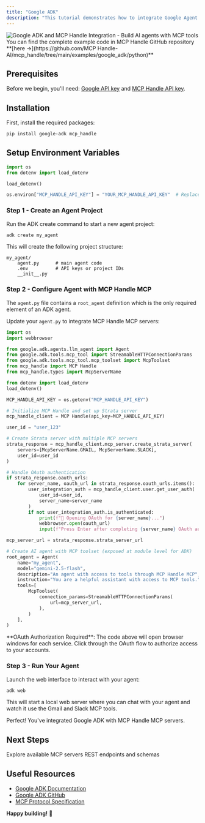 ```yaml
---
title: "Google ADK"
description: "This tutorial demonstrates how to integrate Google Agent Development Kit (ADK) with MCP Handle MCP servers to build AI agents that can interact with Gmail and Slack."
---
```


<Frame>
  <img src="/images/ai-platform/google-adk.png" alt="Google ADK and MCP Handle Integration - Build AI agents with MCP tools" />
</Frame>

<Tip>
You can find the complete example code in MCP Handle GitHub repository **[here ->](https://github.com/MCP Handle-AI/mcp_handle/tree/main/examples/google_adk/python)**
</Tip>

## Prerequisites

Before we begin, you'll need: [Google API key](https://console.cloud.google.com/apis/credentials) and [MCP Handle API key](https://www.mcp-handle.dev/home/api-keys).

## Installation

First, install the required packages:

```bash
pip install google-adk mcp_handle
```

## Setup Environment Variables

```python
import os
from dotenv import load_dotenv

load_dotenv()

os.environ["MCP_HANDLE_API_KEY"] = "YOUR_MCP_HANDLE_API_KEY"  # Replace
```

### Step 1 - Create an Agent Project

Run the ADK create command to start a new agent project:

```bash
adk create my_agent
```

This will create the following project structure:

```
my_agent/
    agent.py      # main agent code
    .env          # API keys or project IDs
    __init__.py
```

### Step 2 - Configure Agent with MCP Handle MCP

The `agent.py` file contains a `root_agent` definition which is the only required element of an ADK agent. 

Update your `agent.py` to integrate MCP Handle MCP servers:

```python
import os
import webbrowser

from google.adk.agents.llm_agent import Agent
from google.adk.tools.mcp_tool import StreamableHTTPConnectionParams
from google.adk.tools.mcp_tool.mcp_toolset import McpToolset
from mcp_handle import MCP Handle
from mcp_handle.types import McpServerName

from dotenv import load_dotenv
load_dotenv()

MCP_HANDLE_API_KEY = os.getenv("MCP_HANDLE_API_KEY")

# Initialize MCP Handle and set up Strata server
mcp_handle_client = MCP Handle(api_key=MCP_HANDLE_API_KEY)

user_id = "user_123"

# Create Strata server with multiple MCP servers
strata_response = mcp_handle_client.mcp_server.create_strata_server(
    servers=[McpServerName.GMAIL, McpServerName.SLACK],
    user_id=user_id
)

# Handle OAuth authentication
if strata_response.oauth_urls:
    for server_name, oauth_url in strata_response.oauth_urls.items():
        user_integration_auth = mcp_handle_client.user.get_user_auth(
            user_id=user_id,
            server_name=server_name
        )
        if not user_integration_auth.is_authenticated:
            print(f"🔐 Opening OAuth for {server_name}...")
            webbrowser.open(oauth_url)
            input(f"Press Enter after completing {server_name} OAuth authorization...")

mcp_server_url = strata_response.strata_server_url

# Create AI agent with MCP toolset (exposed at module level for ADK)
root_agent = Agent(
    name="my_agent",
    model="gemini-2.5-flash",
    description="An agent with access to tools through MCP Handle MCP",
    instruction="You are a helpful assistant with access to MCP tools.",
    tools=[
        McpToolset(
            connection_params=StreamableHTTPConnectionParams(
                url=mcp_server_url,
            ),
        )
    ],
)
```

<Note>
**OAuth Authorization Required**: The code above will open browser windows for each service. Click through the OAuth flow to authorize access to your accounts.
</Note>

### Step 3 - Run Your Agent

Launch the web interface to interact with your agent:

```bash
adk web
```

This will start a local web server where you can chat with your agent and watch it use the Gmail and Slack MCP tools.

<Check>
Perfect! You've integrated Google ADK with MCP Handle MCP servers.
</Check>

## Next Steps

<CardGroup cols={2}>
  <Card title="Integrations" icon="server" href="/mcp-server/github">
    Explore available MCP servers
  </Card>
  <Card title="API Reference" icon="magnifying-glass" href="/api-reference/introduction">
    REST endpoints and schemas
  </Card>
</CardGroup>


## Useful Resources

- [Google ADK Documentation](https://google.github.io/adk/)
- [Google ADK GitHub](https://github.com/google/adk)
- [MCP Protocol Specification](https://modelcontextprotocol.io/)

**Happy building!** 🚀

